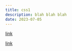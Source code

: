 ```yaml
---
title: css1
description: blah blah blah
date: 2023-07-05
---
```


[link](https://stackoverflow.com/questions/36230944/prevent-flex-items-from-overflowing-a-container)

[link](https://css-tricks.com/flexbox-truncated-text/)

